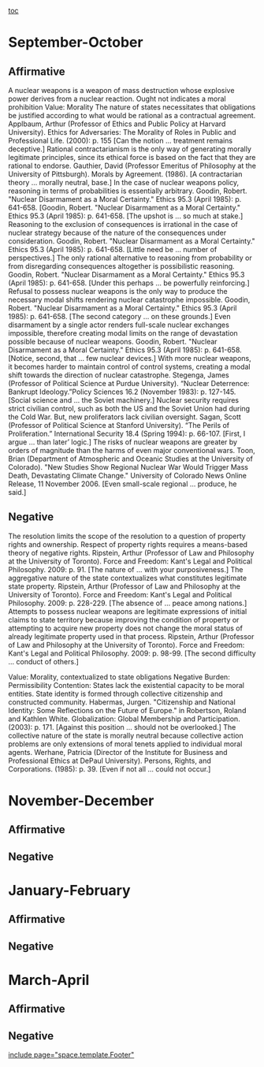 [[toc]]
=September-October= 
==Affirmative== 
A nuclear weapons is a weapon of mass destruction whose explosive power derives from a nuclear reaction.
Ought not indicates a moral prohibition
Value: Morality
The nature of states necessitates that obligations be justified according to what would be rational as a contractual agreement.
Applbaum, Arthur (Professor of Ethics and Public Policy at Harvard University). Ethics for Adversaries: The Morality of Roles in Public and Professional Life. (2000): p. 155
[Can the notion ... treatment remains deceptive.]
Rational contractarianism is the only way of generating morally legitimate principles, since its ethical force is based on the fact that they are rational to endorse.
Gauthier, David (Professor Emeritus of Philosophy at the University of Pittsburgh). Morals by Agreement. (1986).
[A contractarian theory ... morally neutral, base.]
In the case of nuclear weapons policy, reasoning in terms of probabilities is essentially arbitrary.
Goodin, Robert. "Nuclear Disarmament as a Moral Certainty." Ethics 95.3 (April 1985): p. 641-658.
[Goodin, Robert. "Nuclear Disarmament as a Moral Certainty." Ethics 95.3 (April 1985): p. 641-658.
[The upshot is ... so much at stake.]
Reasoning to the exclusion of consequences is irrational in the case of nuclear strategy because of the nature of the consequences under consideration.
Goodin, Robert. "Nuclear Disarmament as a Moral Certainty." Ethics 95.3 (April 1985): p. 641-658.
[Little need be ... number of perspectives.]
The only rational alternative to reasoning from probability or from disregarding consequences altogether is possibilistic reasoning.
Goodin, Robert. "Nuclear Disarmament as a Moral Certainty." Ethics 95.3 (April 1985): p. 641-658.
[Under this perhaps ... be powerfully reinforcing.]
Refusal to possess nuclear weapons is the only way to produce the necessary modal shifts rendering nuclear catastrophe impossible.
Goodin, Robert. "Nuclear Disarmament as a Moral Certainty." Ethics 95.3 (April 1985): p. 641-658.
[The second category ... on these grounds.]
Even disarmament by a single actor renders full-scale nuclear exchanges impossible, therefore creating modal limits on the range of devastation possible because of nuclear weapons.
Goodin, Robert. "Nuclear Disarmament as a Moral Certainty." Ethics 95.3 (April 1985): p. 641-658.
[Notice, second, that ... few nuclear devices.]
With more nuclear weapons, it becomes harder to maintain control of control systems, creating a modal shift towards the direction of nuclear catastrophe. 
Stegenga, James (Professor of Political Science at Purdue University). “Nuclear Deterrence: Bankrupt Ideology.”Policy Sciences 16.2 (November 1983): p. 127-145.
[Social science and ... the Soviet machinery.]
Nuclear security requires strict civilian control, such as both the US and the Soviet Union had during the Cold War. But, new proliferators lack civilian oversight.
Sagan, Scott (Professor of Political Science at Stanford University). “The Perils of Proliferation.” International Security 18.4 (Spring 1994): p. 66-107.
[First, I argue ... than later’ logic.]
The risks of nuclear weapons are greater by orders of magnitude than the harms of even major conventional wars.
Toon, Brian (Department of Atmospheric and Oceanic Studies at the University of Colorado). "New Studies Show Regional Nuclear War Would Trigger Mass Death, Devastating Climate Change." University of Colorado News Online Release, 11 November 2006.
[Even small-scale regional ... produce, he said.]

==Negative== 

The resolution limits the scope of the resolution to a question of property rights and ownership.
Respect of property rights requires a means-based theory of negative rights.
Ripstein, Arthur (Professor of Law and Philosophy at the University of Toronto). Force and Freedom: Kant's Legal and Political Philosophy. 2009: p. 91.
[The nature of ... with your purposiveness.]
The aggregative nature of the state contextualizes what constitutes legitimate state property.
Ripstein, Arthur (Professor of Law and Philosophy at the University of Toronto). Force and Freedom: Kant's Legal and Political Philosophy. 2009: p. 228-229.
[The absence of ... peace among nations.]
Attempts to possess nuclear weapons are legitimate expressions of initial claims to state territory because improving the condition of property or attempting to acquire new property does not change the moral status of already legitimate property used in that process.
Ripstein, Arthur (Professor of Law and Philosophy at the University of Toronto). Force and Freedom: Kant's Legal and Political Philosophy. 2009: p. 98-99.
[The second difficulty ... conduct of others.]

Value: Morality, contextualized to state obligations
Negative Burden: Permissibility
Contention: States lack the existential capacity to be moral entities.
State identity is formed through collective citizenship and constructed community.
Habermas, Jurgen. "Citizenship and National Identity: Some Reflections on the Future of Europe." in Robertson, Roland and Kathlen White. Globalization: Global Membership and Participation. (2003): p. 171.
[Against this position ... should not be overlooked.]
The collective nature of the state is morally neutral because collective action problems are only extensions of moral tenets applied to individual moral agents.
Werhane, Patricia (Director of the Institute for Business and Professional Ethics at DePaul University). Persons, Rights, and Corporations. (1985): p. 39.
[Even if not all ... could not occur.]



=November-December= 
==Affirmative== 
==Negative== 

=January-February= 
==Affirmative== 
==Negative== 

=March-April= 
==Affirmative== 
==Negative== 

[[include page="space.template.Footer"]]